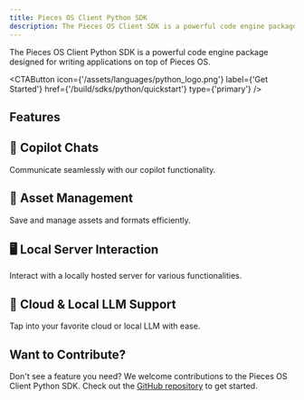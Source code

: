 ```yaml
---
title: Pieces OS Client Python SDK
description: The Pieces OS Client SDK is a powerful code engine package designed for writing applications on top of Pieces OS.
---
```



The Pieces OS Client Python SDK is a powerful code engine package designed for writing applications on top of Pieces OS.

<CTAButton icon={'/assets/languages/python_logo.png'} label={'Get Started'} href={'/build/sdks/python/quickstart'} type={'primary'} />

## Features

<Grid cols={2}>
  <div className={'grid-card'}>
    <h2>🤖 Copilot Chats</h2>
    <p>Communicate seamlessly with our copilot functionality.</p>
  </div>
  <div className={'grid-card'}>
    <h2>📁 Asset Management</h2>
    <p>Save and manage assets and formats efficiently.</p>
  </div>
  <div className={'grid-card'}>
    <h2>🖥 Local Server Interaction</h2>
    <p>Interact with a locally hosted server for various functionalities.</p>
  </div>
  <div className={'grid-card'}>
    <h2>🧠 Cloud & Local LLM Support</h2>
    <p>Tap into your favorite cloud or local LLM with ease.</p>
  </div>
</Grid>

## Want to Contribute?

Don't see a feature you need? We welcome contributions to the Pieces OS Client Python SDK. Check out the [GitHub repository](https://github.com/pieces-app/pieces-os-client-sdk-for-python) to get started.